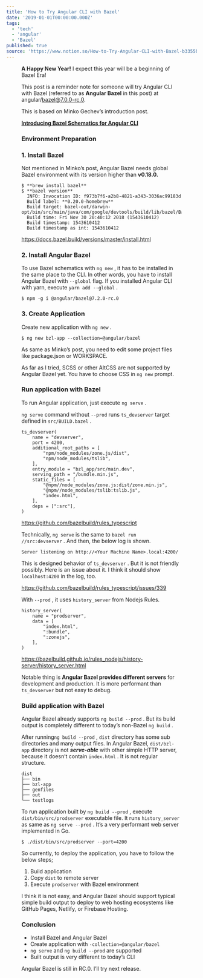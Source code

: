 ```yaml
---
title: 'How to Try Angular CLI with Bazel'
date: '2019-01-01T00:00:00.000Z'
tags:
  - 'tech'
  - 'angular'
  - 'Bazel'
published: true
source: 'https://www.notion.so/How-to-Try-Angular-CLI-with-Bazel-b3355b6fa9f94b0da35d23b772427c5b'
---
```



<Figure
  src="/images/how-to-try-angular-cli-with-bazel/7a64c893-bda0-461d-879f-f1d61be3941d/1__ReNz4DpvQrUpGduIF8RS2w.png"
  caption=""
/>

**A Happy New Year!** I expect this year will be a beginning of Bazel Era!

This post is a reminder note for someone will try Angular CLI with Bazel (referred to as **Angular Bazel** in this post) at angular/bazel@7.0.0-rc.0.

This is based on Minko Gechev’s introduction post.

[**Introducing Bazel Schematics for Angular CLI**](https://blog.mgechev.com/2018/12/17/introduction-bazel-schematics-angular-cli/)

### Environment Preparation

### 1. Install Bazel

Not mentioned in Minko’s post, Angular Bazel needs global Bazel environment with its version higher than **v0.18.0.**

```plaintext
$ **brew install bazel**
$ **bazel version**
  INFO: Invocation ID: f973b7f6-a2b8-4821-a343-3036ac99183d
  Build label: **0.20.0-homebrew**
  Build target: bazel-out/darwin-opt/bin/src/main/java/com/google/devtools/build/lib/bazel/BazelServer_deploy.jar
  Build time: Fri Nov 30 20:40:12 2018 (1543610412)
  Build timestamp: 1543610412
  Build timestamp as int: 1543610412
```

https://docs.bazel.build/versions/master/install.html

### 2. Install Angular Bazel

To use Bazel schematics with `ng new` , it has to be installed in the same place to the CLI. In other words, you have to install Angular Bazel with `--global` flag. If you installed Angular CLI with yarn, execute `yarn add --global` .

```plaintext
$ npm -g i @angular/bazel@7.2.0-rc.0
```

### 3. Create Application

Create new application with `ng new` .

```plaintext
$ ng new bzl-app --collection=@angular/bazel
```

As same as Minko’s post, you need to edit some project files like package.json or WORKSPACE.

As far as I tried, SCSS or other AltCSS are not supported by Angular Bazel yet. You have to choose CSS in `ng new` prompt.

### Run application with Bazel

To run Angular application, just execute `ng serve` .

`ng serve` command without `--prod` runs `ts_devserver` target defined in `src/BUILD.bazel` .

```plaintext
ts_devserver(
    name = "devserver",
    port = 4200,
    additional_root_paths = [
        "npm/node_modules/zone.js/dist",
        "npm/node_modules/tslib",
    ],
    entry_module = "bzl_app/src/main.dev",
    serving_path = "/bundle.min.js",
    static_files = [
        "@npm//node_modules/zone.js:dist/zone.min.js",
        "@npm//node_modules/tslib:tslib.js",
        "index.html",
    ],
    deps = [":src"],
)
```

https://github.com/bazelbuild/rules_typescript

Technically, `ng serve` is the same to `bazel run //src:devserver` . And then, the below log is shown.

```plaintext
Server listening on http://<Your Machine Name>.local:4200/
```

This is designed behavior of `ts_devserver` . But it is not friendly possibly. Here is an issue about it. I think it should show `localhost:4200` in the log, too.

https://github.com/bazelbuild/rules_typescript/issues/339

With `--prod` , it uses `history_server` from Nodejs Rules.

```plaintext
history_server(
    name = "prodserver",
    data = [
        "index.html",
        ":bundle",
        ":zonejs",
    ],
)
```

https://bazelbuild.github.io/rules_nodejs/history-server/history_server.html

Notable thing is **Angular Bazel provides different servers** for development and production. It is more performant than `ts_devserver` but not easy to debug.

### Build application with Bazel

Angular Bazel already supports `ng build --prod` . But its build output is completely different to today’s non-Bazel `ng build` .

After running`ng build --prod` , `dist` directory has some sub directories and many output files. In Angular Bazel, `dist/bzl-app` directory is not _**serve-able**_ with other simple HTTP server, because it doesn’t contain `index.html` . It is not regular structure.

```plaintext
dist
├── bin
├── bzl-app
├── genfiles
├── out
└── testlogs
```

To run application built by `ng build --prod` , execute `dist/bin/src/prodserver` executable file. It runs `history_server` as same as `ng serve --prod` . It’s a very performant web server implemented in Go.

```plaintext
$ ./dist/bin/src/prodserver --port=4200
```

So currently, to deploy the application, you have to follow the below steps;

1. Build application
1. Copy `dist` to remote server
1. Execute `prodserver` with Bazel environment

I think it is not easy, and Angular Bazel should support typical simple build output to deploy to web hosting ecosystems like GitHub Pages, Netlify, or Firebase Hosting.

### Conclusion

- Install Bazel and Angular Bazel
- Create application with `-collection=@angular/bazel`
- `ng serve` and `ng build --prod` are supported
- Built output is very different to today’s CLI

Angular Bazel is still in RC.0. I’ll try next release.
